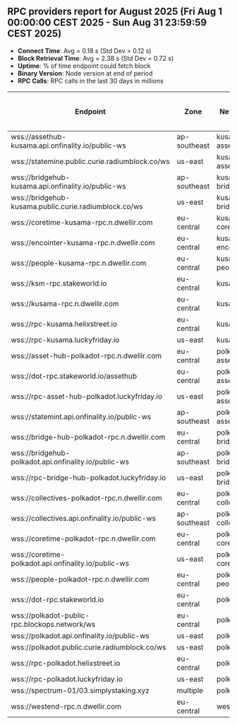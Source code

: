 ## RPC providers report for August 2025 (Fri Aug  1 00:00:00 CEST 2025 - Sun Aug 31 23:59:59 CEST 2025)

- **Connect Time**: Avg = 0.18 s (Std Dev = 0.12 s)
- **Block Retrieval Time**: Avg = 2.38 s (Std Dev = 0.72 s)
- **Uptime**: % of time endpoint could fetch block
- **Binary Version**: Node version at end of period
- **RPC Calls**: RPC calls in the last 30 days in millions

| Endpoint                        | Zone         | Network            | Average Connect Time (s) | Average Block Retrieval Time (s) | Uptime (%) | Binary Version         | RPC Calls (M) |
|---------------------------------|--------------|--------------------|--------------------------|----------------------------------|------------|------------------------|----------------------|
| wss://assethub-kusama.api.onfinality.io/public-ws | ap-southeast | kusama-assethub      | 0.22                     | 2.25                             | 99.97      | 1.19.1                 | 44.5                   |
| wss://statemine.public.curie.radiumblock.co/ws | us-east      | kusama-assethub      | 0.19                     | 3.47                             | 99.10      | 1.19.1                 | 41.3                   |
| wss://bridgehub-kusama.api.onfinality.io/public-ws | ap-southeast | kusama-bridgehub     | 0.21                     | 2.23                             | 99.97      | 1.19.1                 | 9.2                    |
| wss://bridgehub-kusama.public.curie.radiumblock.co/ws | us-east      | kusama-bridgehub     | 0.22                     | 2.83                             | 99.62      | 1.19.1                 | N/A                    |
| wss://coretime-kusama-rpc.n.dwellir.com | eu-central   | kusama-coretime      | 0.14                     | 1.59                             | 100.00     | 1.19.1                 | 25.9                   |
| wss://encointer-kusama-rpc.n.dwellir.com | eu-central   | kusama-encointer     | 0.15                     | 1.91                             | 100.00     | 1.18.0                 | 17.9                   |
| wss://people-kusama-rpc.n.dwellir.com | eu-central   | kusama-people        | 0.14                     | 1.60                             | 100.00     | 1.19.1                 | 21.8                   |
| wss://ksm-rpc.stakeworld.io       | eu-central   | kusama               | 0.16                     | 2.16                             | 99.24      | 1.19.1                 | 667.7                  |
| wss://kusama-rpc.n.dwellir.com    | eu-central   | kusama               | 0.14                     | 2.29                             | 100.00     | 1.19.1                 | 667.3                  |
| wss://rpc-kusama.helixstreet.io   | eu-central   | kusama               | 0.15                     | 2.19                             | 100.00     | 1.19.1                 | 452.8                  |
| wss://rpc-kusama.luckyfriday.io   | us-east      | kusama               | 0.12                     | 2.08                             | 99.86      | 1.19.1                 | 455.2                  |
| wss://asset-hub-polkadot-rpc.n.dwellir.com | eu-central   | polkadot-assethub    | 0.15                     | 1.95                             | 100.00     | 1.19.1                 | 443.5                  |
| wss://dot-rpc.stakeworld.io/assethub | eu-central   | polkadot-assethub    | 0.12                     | 1.59                             | 99.27      | 1.19.1                 | 304.0                  |
| wss://rpc-asset-hub-polkadot.luckyfriday.io | us-east      | polkadot-assethub    | 0.12                     | 1.75                             | 99.90      | 1.19.1                 | 240.5                  |
| wss://statemint.api.onfinality.io/public-ws | ap-southeast | polkadot-assethub    | 0.21                     | 2.75                             | 99.97      | 1.19.1                 | 170.7                  |
| wss://bridge-hub-polkadot-rpc.n.dwellir.com | eu-central   | polkadot-bridgehub   | 0.15                     | 2.05                             | 100.00     | 1.19.1                 | 43.3                   |
| wss://bridgehub-polkadot.api.onfinality.io/public-ws | ap-southeast | polkadot-bridgehub   | 0.21                     | 2.25                             | 100.00     | 1.19.1                 | 12.3                   |
| wss://rpc-bridge-hub-polkadot.luckyfriday.io | us-east      | polkadot-bridgehub   | 0.12                     | 2.34                             | 100.00     | 1.19.1                 | 6.2                    |
| wss://collectives-polkadot-rpc.n.dwellir.com | eu-central   | polkadot-collectives | 0.13                     | 1.95                             | 100.00     | 1.19.1                 | 32.3                   |
| wss://collectives.api.onfinality.io/public-ws | ap-southeast | polkadot-collectives | 0.21                     | 3.22                             | 97.95      | 1.19.1                 | 21.2                   |
| wss://coretime-polkadot-rpc.n.dwellir.com | eu-central   | polkadot-coretime    | 0.13                     | 1.61                             | 100.00     | 1.19.1                 | 10.4                   |
| wss://coretime-polkadot.api.onfinality.io/public-ws | us-east      | polkadot-coretime    | 0.10                     | 1.48                             | 99.90      | 1.19.1                 | 14.8                   |
| wss://people-polkadot-rpc.n.dwellir.com | eu-central   | polkadot-people      | 0.15                     | 1.61                             | 100.00     | 1.19.1                 | 26.0                   |
| wss://dot-rpc.stakeworld.io       | eu-central   | polkadot             | 0.14                     | 2.18                             | 99.03      | 1.19.1                 | 1224.2                 |
| wss://polkadot-public-rpc.blockops.network/ws | eu-central   | polkadot             | 0.11                     | 1.88                             | 99.20      | 1.19.1                 | 199.3                  |
| wss://polkadot.api.onfinality.io/public-ws | us-east      | polkadot             | 0.09                     | 2.00                             | 99.97      | 1.19.1                 | 953.8                  |
| wss://polkadot.public.curie.radiumblock.co/ws | us-east      | polkadot             | 0.21                     | 3.29                             | 98.92      | 1.19.1                 | 268.9                  |
| wss://rpc-polkadot.helixstreet.io | eu-central   | polkadot             | 0.16                     | 2.32                             | 100.00     | 1.19.1                 | 799.0                  |
| wss://rpc-polkadot.luckyfriday.io | us-east      | polkadot             | 0.12                     | 2.19                             | 99.97      | 1.19.1                 | 1458.6                 |
| wss://spectrum-01/03.simplystaking.xyz | multiple  | polkadot             | 0.29                     | 2.49                             | 99.86      | 1.19.1                 | 447.8                  |
| wss://westend-rpc.n.dwellir.com   | eu-central   | westend              | 0.12                     | 2.70                             | 99.97      | 1.19.1                 | 990.5                  |
